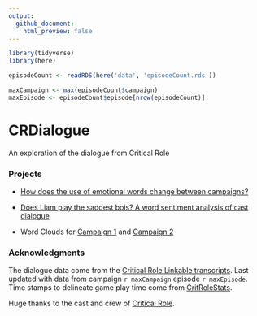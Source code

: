 ```yaml
---
output: 
  github_document:
    html_preview: false
---
```


```r
library(tidyverse)
library(here)

episodeCount <- readRDS(here('data', 'episodeCount.rds'))

maxCampaign <- max(episodeCount$campaign)
maxEpisode <- episodeCount$episode[nrow(episodeCount)]
```
# CRDialogue
An exploration of the dialogue from Critical Role

### Projects

* [How does the use of emotional words change between campaigns?](docs/spiderPlots.md)

* [Does Liam play the saddest bois? A word sentiment analysis of cast dialogue](docs/sentiments.md)

* Word Clouds for [Campaign 1](docs/wordCloudsC1.md) and [Campaign 2](docs/wordCloudsC2.md)

### Acknowledgments
The dialogue data come from the [Critical Role Linkable transcripts](https://kryogenix.org/crsearch/). Last updated with data from campaign `r maxCampaign` episode `r maxEpisode`. Time stamps to delineate game play time come from [CritRoleStats](https://www.critrolestats.com/).

Huge thanks to the cast and crew of [Critical Role](https://critrole.com/).